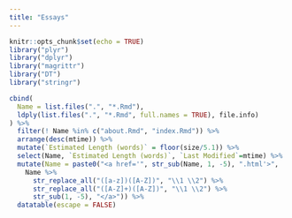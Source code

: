 ```yaml
---
title: "Essays"
---
```


```r
knitr::opts_chunk$set(echo = TRUE)
library("plyr")
library("dplyr")
library("magrittr")
library("DT")
library("stringr")
```

```r
cbind(
  Name = list.files(".", "*.Rmd"),
  ldply(list.files(".", "*.Rmd", full.names = TRUE), file.info)
) %>%
  filter(! Name %in% c("about.Rmd", "index.Rmd")) %>%
  arrange(desc(mtime)) %>%
  mutate(`Estimated Length (words)` = floor(size/5.1)) %>%
  select(Name, `Estimated Length (words)`, `Last Modified`=mtime) %>%
  mutate(Name = paste0("<a href='", str_sub(Name, 1, -5), ".html'>",
    Name %>%
      str_replace_all("([a-z])([A-Z])", "\\1 \\2") %>%
      str_replace_all("([A-Z]+)([A-Z])", "\\1 \\2") %>%
      str_sub(1, -5), "</a>")) %>%
  datatable(escape = FALSE)
```
